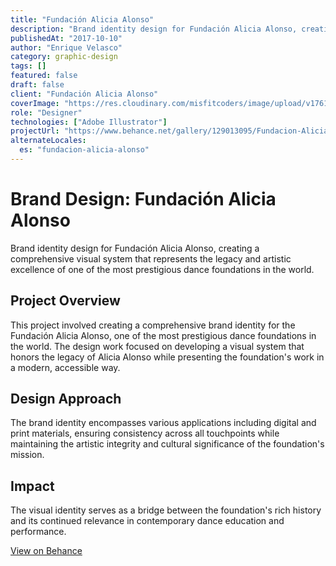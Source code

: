 ```yaml
---
title: "Fundación Alicia Alonso"
description: "Brand identity design for Fundación Alicia Alonso, creating a comprehensive visual system that represents the legacy and artistic excellence of one of the most prestigious dance foundations in the world."
publishedAt: "2017-10-10"
author: "Enrique Velasco"
category: graphic-design
tags: []
featured: false
draft: false
client: "Fundación Alicia Alonso"
coverImage: "https://res.cloudinary.com/misfitcoders/image/upload/v1761951929/eVelasco/covers/works/aa-brand/aa-brand-cover_b5y8qa.jpg"
role: "Designer"
technologies: ["Adobe Illustrator"]
projectUrl: "https://www.behance.net/gallery/129013095/Fundacion-Alicia-Alonso"
alternateLocales:
  es: "fundacion-alicia-alonso"
---
```


# Brand Design: Fundación Alicia Alonso

Brand identity design for Fundación Alicia Alonso, creating a comprehensive visual system that represents the legacy and artistic excellence of one of the most prestigious dance foundations in the world.

## Project Overview

This project involved creating a comprehensive brand identity for the Fundación Alicia Alonso, one of the most prestigious dance foundations in the world. The design work focused on developing a visual system that honors the legacy of Alicia Alonso while presenting the foundation's work in a modern, accessible way.

## Design Approach

The brand identity encompasses various applications including digital and print materials, ensuring consistency across all touchpoints while maintaining the artistic integrity and cultural significance of the foundation's mission.

## Impact

The visual identity serves as a bridge between the foundation's rich history and its continued relevance in contemporary dance education and performance.

[View on Behance](https://www.behance.net/gallery/129013095/Fundacion-Alicia-Alonso)
